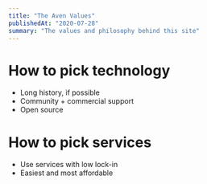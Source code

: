 ```yaml
---
title: "The Aven Values"
publishedAt: "2020-07-28"
summary: "The values and philosophy behind this site"
---
```


# How to pick technology

  - Long history, if possible
  - Community + commercial support
  - Open source

# How to pick services

  - Use services with low lock-in
  - Easiest and most affordable
